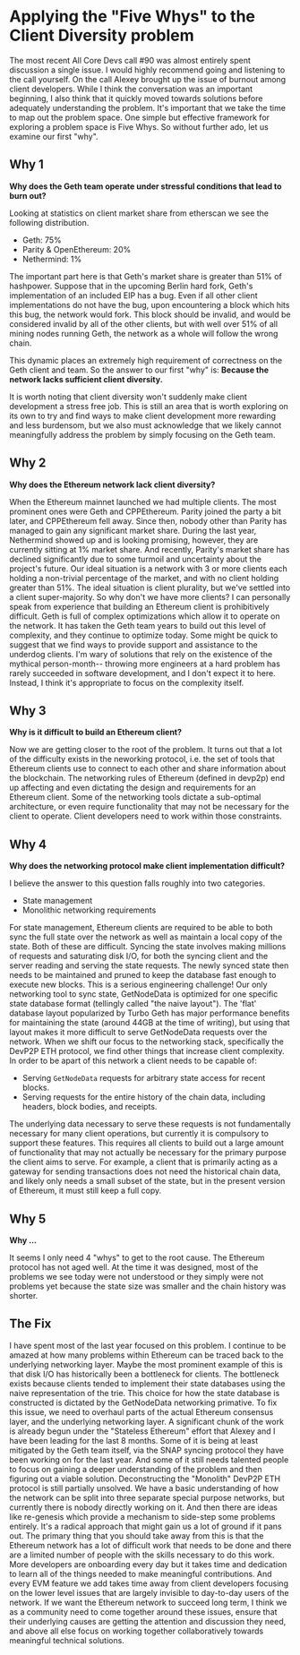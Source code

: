 # Applying the "Five Whys" to the Client Diversity problem

The most recent All Core Devs call #90 was almost entirely spent discussion a single issue. I would highly recommend going and listening to the call yourself.
On the call Alexey brought up the issue of burnout among client developers. While I think the conversation was an important beginning, I also think that it quickly moved towards solutions before adequately understanding the problem. It's important that we take the time to map out the problem space. One simple but effective framework for exploring a problem space is Five Whys.
So without further ado, let us examine our first "why".

## Why 1

**Why does the Geth team operate under stressful conditions that lead to burn out?**

Looking at statistics on client market share from etherscan we see the following distribution.

- Geth: 75%
- Parity & OpenEthereum: 20%
- Nethermind: 1%

The important part here is that Geth's market share is greater than 51% of hashpower. 
Suppose that in the upcoming Berlin hard fork, Geth's implementation of an included EIP has a bug. 
Even if all other client implementations do not have the bug, upon encountering a block which hits this bug, the network would fork. 
This block should be invalid, and would be considered invalid by all of the other clients, but with well over 51% of all mining nodes running Geth, the network as a whole will follow the wrong chain.

This dynamic places an extremely high requirement of correctness on the Geth client and team.
So the answer to our first "why" is:
**Because the network lacks sufficient client diversity.**

It is worth noting that client diversity won't suddenly make client development a stress free job. 
This is still an area that is worth exploring on its own to try and find ways to make client development more rewarding and less burdensom, but we also must acknowledge that we likely cannot meaningfully address the problem by simply focusing on the Geth team.

## Why 2

**Why does the Ethereum network lack client diversity?**

When the Ethereum mainnet launched we had multiple clients. The most prominent ones were Geth and CPPEthereum. Parity joined the party a bit later, and CPPEthereum fell away.
Since then, nobody other than Parity has managed to gain any significant market share. During the last year, Nethermind showed up and is looking promising, however, they are currently sitting at 1% market share. And recently, Parity's market share has declined significantly due to some turmoil and uncertainty about the project's future. Our ideal situation is a network with 3 or more clients each holding a non-trivial percentage of the market, and with no client holding greater than 51%. The ideal situation is client plurality, but we've settled into a client super-majority.
So why don't we have more clients?
I can personally speak from experience that building an Ethereum client is prohibitively difficult. Geth is full of complex optimizations which allow it to operate on the network. It has taken the Geth team years to build out this level of complexity, and they continue to optimize today.
Some might be quick to suggest that we find ways to provide support and assistance to the underdog clients. I'm wary of solutions that rely on the existence of the mythical person-month-- throwing more engineers at a hard problem has rarely succeeded in software development, and I don't expect it to here.
Instead, I think it's appropriate to focus on the complexity itself.

## Why 3

**Why is it difficult to build an Ethereum client?**

Now we are getting closer to the root of the problem.
It turns out that a lot of the difficulty exists in the neworking protocol, i.e. the set of tools that Ethereum clients use to connect to each other and share information about the blockchain. The networking rules of Ethereum (defined in devp2p) end up affecting and even dictating the design and requirements for an Ethereum client.
Some of the networking tools dictate a sub-optimal architecture, or even require functionality that may not be necessary for the client to operate. Client developers need to work within those constraints.

## Why 4

**Why does the networking protocol make client implementation difficult?**

I believe the answer to this question falls roughly into two categories.
- State management
- Monolithic networking requirements

For state management, Ethereum clients are required to be able to both sync the full state over the network as well as maintain a local copy of the state. Both of these are difficult. Syncing the state involves making millions of requests and saturating disk I/O, for both the syncing client and the server reading and serving the state requests. The newly synced state then needs to be maintained and pruned to keep the database fast enough to execute new blocks. This is a serious engineering challenge!
Our only networking tool to sync state, GetNodeData is optimized for one specific state database format (tellingly called "the naive layout"). The 'flat' database layout popularized by Turbo Geth has major performance benefits for maintaining the state (around 44GB at the time of writing), but using that layout makes it more difficult to serve GetNodeData requests over the network.
When we shift our focus to the networking stack, specifically the DevP2P ETH protocol, we find other things that increase client complexity. In order to be apart of this network a client needs to be capable of:

- Serving `GetNodeData` requests for arbitrary state access for recent blocks.
- Serving requests for the entire history of the chain data, including headers, block bodies, and receipts.

The underlying data necessary to serve these requests is not fundamentally necessary for many client operations, but currently it is compulsory to support these features. This requires all clients to build out a large amount of functionality that may not actually be necessary for the primary purpose the client aims to serve. For example, a client that is primarily acting as a gateway for sending transactions does not need the historical chain data, and likely only needs a small subset of the state, but in the present version of Ethereum, it must still keep a full copy.

## Why 5

**Why ...**

It seems I only need 4 "whys" to get to the root cause. The Ethereum protocol has not aged well. At the time it was designed, most of the problems we see today were not understood or they simply were not problems yet because the state size was smaller and the chain history was shorter.

## The Fix

I have spent most of the last year focused on this problem. I continue to be amazed at how many problems within Ethereum can be traced back to the underlying networking layer.
Maybe the most prominent example of this is that disk I/O has historically been a bottleneck for clients. The bottleneck exists because clients tended to implement their state databases using the naive representation of the trie. This choice for how the state database is constructed is dictated by the GetNodeData networking primative.
To fix this issue, we need to overhaul parts of the actual Ethereum consensus layer, and the underlying networking layer. A significant chunk of the work is already begun under the "Stateless Ethereum" effort that Alexey and I have been leading for the last 8 months. Some of it is being at least mitigated by the Geth team itself, via the SNAP syncing protocol they have been working on for the last year. And some of it still needs talented people to focus on gaining a deeper understanding of the problem and then figuring out a viable solution.
Deconstructing the "Monolith" DevP2P ETH protocol is still partially unsolved. We have a basic understanding of how the network can be split into three separate special purpose networks, but currently there is nobody directly working on it.
And then there are ideas like re-genesis which provide a mechanism to side-step some problems entirely. It's a radical approach that might gain us a lot of ground if it pans out.
The primary thing that you should take away from this is that the Ethereum network has a lot of difficult work that needs to be done and there are a limited number of people with the skills necessary to do this work. More developers are onboarding every day but it takes time and dedication to learn all of the things needed to make meaningful contributions. And every EVM feature we add takes time away from client developers focusing on the lower level issues that are largely invisible to day-to-day users of the network.
If we want the Ethereum network to succeed long term, I think we as a community need to come together around these issues, ensure that their underlying causes are getting the attention and discussion they need, and above all else focus on working together collaboratively towards meaningful technical solutions.